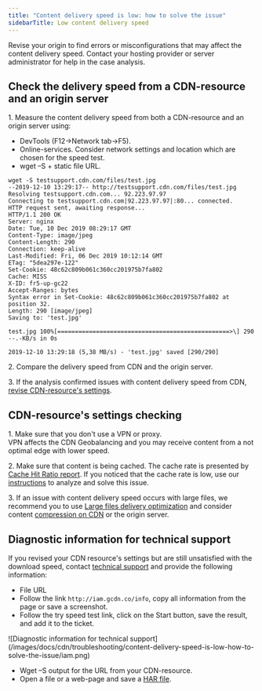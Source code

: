 ---
title: "Content delivery speed is low: how to solve the issue"
sidebarTitle: Low content delivery speed
---

Revise your origin to find errors or misconfigurations that may affect the content delivery speed. Contact your hosting provider or server administrator for help in the case analysis. 

## Check the delivery speed from a CDN-resource and an origin server

1\. Measure the content delivery speed from both a CDN-resource and an origin server using:

  * DevTools (F12->Network tab->F5).
  * Online-services. Consider network settings and location which are chosen for the speed test. 
  * wget –S + static file URL.

```
wget -S testsupport.cdn.com/files/test.jpg  
--2019-12-10 13:29:17-- http://testsupport.cdn.com/files/test.jpg  
Resolving testsupport.cdn.com... 92.223.97.97  
Connecting to testsupport.cdn.com|92.223.97.97|:80... connected.  
HTTP request sent, awaiting response...  
HTTP/1.1 200 OK  
Server: nginx  
Date: Tue, 10 Dec 2019 08:29:17 GMT  
Content-Type: image/jpeg  
Content-Length: 290  
Connection: keep-alive  
Last-Modified: Fri, 06 Dec 2019 10:12:14 GMT  
ETag: "5dea297e-122"  
Set-Cookie: 48c62c809b061c360cc201975b7fa802  
Cache: MISS  
X-ID: fr5-up-gc22  
Accept-Ranges: bytes  
Syntax error in Set-Cookie: 48c62c809b061c360cc201975b7fa802 at position 32.  
Length: 290 [image/jpeg]  
Saving to: 'test.jpg'  
  
test.jpg 100%[=================================================>\] 290 --.-KB/s in 0s  
  
2019-12-10 13:29:18 (5,38 MB/s) - 'test.jpg' saved [290/290]
```

2\. Compare the delivery speed from CDN and the origin server. 

3\. If the analysis confirmed issues with content delivery speed from CDN, [revise CDN-resource's settings](/cdn/troubleshooting/content-delivery-speed-is-low-how-to-solve-the-issue#cdn-resources-settings-checking).

## CDN-resource's settings checking

1\. Make sure that you don't use a VPN or proxy.   
VPN affects the CDN Geobalancing and you may receive content from a not optimal edge with lower speed. 

2\. Make sure that content is being cached. The cache rate is presented by [Cache Hit Ratio report](/cdn/view-statistics-of-a-cdn-resource). If you noticed that the cache rate is low, use our [instructions](/cdn/troubleshooting/cache-percentage-is-low-how-to-solve-the-issue) to analyze and solve this issue. 

3\. If an issue with content delivery speed occurs with large files, we recommend you to use [Large files delivery optimization](/cdn/cdn-resource-options/optimize-large-file-delivery) and consider content [compression on CDN](/cdn/cdn-resource-options/compression/configure-gzip-and-brotli-compression) or the origin server. 

## Diagnostic information for technical support

If you revised your CDN resource's settings but are still unsatisfied with the download speed, contact [technical support](mailto:support@gcore.com) and provide the following information:

  * File URL
  * Follow the link `http://iam.gcdn.co/info`, copy all information from the page or save a screenshot. 
  * Follow the try speed test link, click on the Start button, save the result, and add it to the ticket.




<Frame>![Diagnostic information for technical support](/images/docs/cdn/troubleshooting/content-delivery-speed-is-low-how-to-solve-the-issue/iam.png)</Frame>



  * Wget –S output for the URL from your CDN-resource.
  * Open a file or a web-page and save a [HAR file](https://toolbox.googleapps.com/apps/har_analyzer/?lang=en).